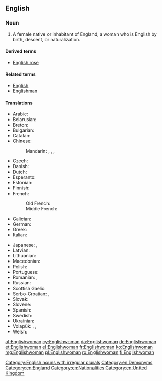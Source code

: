 ==English==

===Noun===
{{en-noun|Englishwomen}}

# A female native or inhabitant of England; a woman who is English by birth, descent, or naturalization.

====Derived terms====
* [[English rose]]

====Related terms====
* [[English]]
* [[Englishman]]

====Translations====
{{trans-top|a female native or inhabitant of England}}
* Arabic: {{t|ar|إِنْجِلِيزِيَّ|f|tr=ʾingiliziyya}}
* Belarusian: {{t|be|англійка|f|tr=anhlíjka}}
* Breton: {{t+|br|Saozez|f}}
* Bulgarian: {{t|bg|англичанка|f|tr=angličánka}}
* Catalan: {{t+|ca|anglesa|f}}
* Chinese:
*: Mandarin: {{t|cmn|英國人|sc=Hani}}, {{t+|cmn|英国人|tr=Yīngguórén|sc=Hani}} {{qualifier|male or female}}, {{t|cmn|英國女子|sc=Hani}}, {{t|cmn|英国女子|tr=Yīngguó nǚzǐ|sc=Hani}}
* Czech: {{t+|cs|Angličanka|f}}
* Danish: {{t|da|englænderinde|c}}
* Dutch: {{t+|nl|Engelse|f}}
* Esperanto: {{t|eo|Anglino}}
* Estonian: {{t|et|inglanna}}
* Finnish: {{t+|fi|englantilainen}} {{t+|fi|nainen}}
* French: {{t+|fr|Anglaise|f}}
*: Old French: {{t|fro|Angloise|f}}
*: Middle French: {{t|frm|Angloise|f}}
* Galician: {{t|gl|inglesa|f}}
* German: {{t+|de|Engländerin|f}}
* Greek: {{t+|el|Αγγλίδα|f}}
* Italian: {{t+|it|inglese|f}}
{{trans-mid}}
* Japanese: {{t+|ja|イギリス人|tr=Igirisú-jin}} {{qualifier|male or female}}, {{t|ja|英国婦人|tr=えいこくふじん, Eikoku-fujin}}
* Latvian: {{t|lv|angliete}}
* Lithuanian: {{t+|lt|anglė|f}}
* Macedonian: {{t|mk|Англичанка|f|tr=Anglíčanka}}
* Polish: {{t+|pl|Angielka|f}}
* Portuguese: {{t+|pt|inglesa|f}}
* Romanian: {{t|ro|Englezoaică|f}}, {{t|ro|Engleză|f}}
* Russian: {{t+|ru|англичанка|f|tr=angličánka}}
* Scottish Gaelic: {{t|gd|Ban-Sasannach|f}}
* Serbo-Croatian: {{t|sh|Енглескиња|f|sc=Cyrl}}, {{t|sh|Engleskinja|f}}
* Slovak: {{t|sk|Angličanka|f}}
* Slovene: {{t|sl|Angléžinja|f}}
* Spanish: {{t|es|inglesa|f}}
* Swedish: {{t+|sv|engelska|c}}
* Ukrainian: {{t|uk|англійка|f|tr=anhlíjka}}
* Volapük: {{qualifier|♂♀}} {{t+|vo|Linglänan}}, {{qualifier|♂}} {{t|vo|hi-Linglänan}}, {{qualifier|♀}} {{t|vo|ji-Linglänan}}
* Welsh: {{t+|cy|Saesnes|f}}
{{trans-bottom}}

[[Category:English nouns with irregular plurals]]
[[Category:en:Demonyms]]
[[Category:en:England]]
[[Category:en:Nationalities]]
[[Category:en:United Kingdom]]

[[af:Englishwoman]]
[[cy:Englishwoman]]
[[da:Englishwoman]]
[[de:Englishwoman]]
[[et:Englishwoman]]
[[el:Englishwoman]]
[[fr:Englishwoman]]
[[ko:Englishwoman]]
[[mg:Englishwoman]]
[[pl:Englishwoman]]
[[ro:Englishwoman]]
[[fi:Englishwoman]]